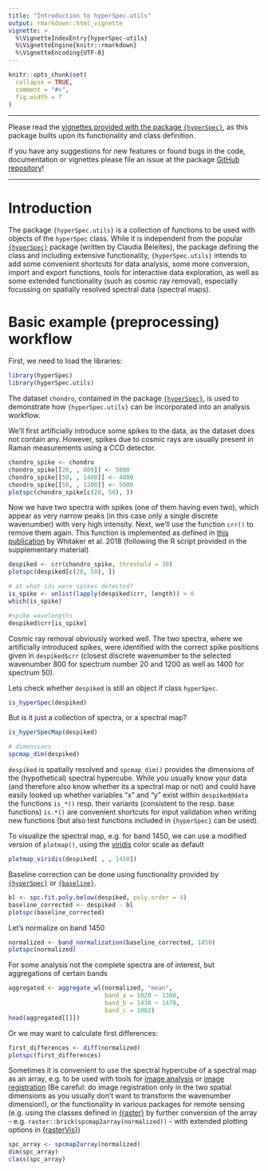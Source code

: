 ```yaml
---
title: "Introduction to hyperSpec.utils"
output: rmarkdown::html_vignette
vignette: >
  %\VignetteIndexEntry{hyperSpec-utils}
  %\VignetteEngine{knitr::rmarkdown}
  %\VignetteEncoding{UTF-8}
---
```


```r
knitr::opts_chunk$set(
  collapse = TRUE,
  comment = "#>",
  fig.width = 7
)
```



***

Please read the [vignettes provided with the package `{hyperSpec}`](https://hyperspec.r-forge.r-project.org/documentation.html), as this package builts upon its functionality and class definition.

If you have any suggestions for new features or found bugs in the code, documentation or vignettes please file an issue at the package [GitHub repository](https://github.com/konradmayer/hyperSpec.utils/issues)!

***

# Introduction

The package `{hyperSpec.utils}` is a collection of functions to be used with objects of the `hyperSpec` class. While it is independent from the popular [`{hyperSpec}`](https://cran.r-project.org/package=hyperSpec) package (written by Claudia Beleites), the package defining the class and including extensive functionality, `{hyperSpec.utils}` intends to add some convenient shortcuts for data analysis, some more conversion, import and export functions, tools for interactive data exploration, as well as some extended functionality (such as cosmic ray removal), especially focussing on spatially resolved spectral data (spectral maps).


# Basic example (preprocessing) workflow

First, we need to load the libraries:

```r
library(hyperSpec)
library(hyperSpec.utils)
```

The dataset `chondro`, contained in the package [`{hyperSpec}`](http://hyperspec.r-forge.r-project.org/), is used to demonstrate how `{hyperSpec.utils}` can be incorporated into an analysis workflow.

We'll first artificially introduce some spikes to the data, as the dataset does not contain any. However, spikes due to cosmic rays are usually present in Raman measurements using a CCD detector.

```r
chondro_spike <- chondro
chondro_spike[[20, , 800]] <- 5000
chondro_spike[[50, , 1400]] <- 4000
chondro_spike[[50, , 1200]] <- 5000
plotspc(chondro_spike[c(20, 50), ])

```

Now we have two spectra with spikes (one of them having even two), which appear as very narrow peaks (in this case only a single discrete wavenumber) with very high intensity.
Next, we'll use the function `crr()` to remove them again. This function is implemented as defined in [this publication](https://doi.org/10.1016/j.chemolab.2018.06.009) by Whitaker et al. 2018 (following the R script provided in the supplementary material).

```r
despiked <- crr(chondro_spike, threshold = 30)
plotspc(despiked[c(20, 50), ])

# at what ids were spikes detected?
is_spike <- unlist(lapply(despiked$crr, length)) > 0
which(is_spike)

#spike wavelengths
despiked$crr[is_spike]
```

Cosmic ray removal obviously worked well. The two spectra, where we artificially introduced spikes, were identified with the correct spike positions given in `despiked$crr` (closest discrete wavenumber to the selected wavenumber 800 for spectrum number 20 and 1200 as well as 1400 for spectrum 50).

Lets check whether `despiked` is still an object if class `hyperSpec`.
```r
is_hyperSpec(despiked)
```

But is it just a collection of spectra, or a spectral map?
```r
is_hyperSpecMap(despiked)

# dimensions
spcmap_dim(despiked)

```

`despiked` is spatially resolved and `spcmap_dim()` provides the dimensions of the (hypothetical) spectral hypercube. While you usually know your data (and therefore also know whether its a spectral map or not) and could have easily looked up whether variables "x" and "y" exist within `despiked@data` the functions `is_*()` resp. their variants (consistent to the resp.\ base functions) `is.*()` are convenient shortcuts for input validation when writing new functions (but also test functions included in `{hyperSpec}` can be used).



To visualize the spectral map, e.g. for band 1450, we can use a modified version of `plotmap()`, using the [viridis](https://cran.r-project.org/web/packages/viridis/vignettes/intro-to-viridis.html) color scale as default
```r
plotmap_viridis(despiked[ , , 1450])
```


Baseline correction can be done using functionality provided by [`{hyperSpec}`](http://hyperspec.r-forge.r-project.org/) or [`{baseline}`](https://cran.r-project.org/package=baseline).

```r
bl <- spc.fit.poly.below(despiked, poly.order = 4)
baseline_corrected <- despiked - bl
plotspc(baseline_corrected)
```

Let's normalize on band 1450
```r
normalized <- band_normalization(baseline_corrected, 1450)
plotspc(normalized)
```

For some analysis not the complete spectra are of interest, but aggregations of certain bands
```r
aggregated <- aggregate_wl(normalized, "mean", 
                           band_a = 1020 ~ 1300, 
                           band_b = 1430 ~ 1470, 
                           band_c = 1002)
head(aggregated[[]])
```

Or we may want to calculate first differences:
```r
first_differences <- diff(normalized)
plotspc(first_differences)
```


Sometimes it is convenient to use the spectral hypercube of a spectral map as an array, e.g. to be used with tools for [image analysis](https://bioconductor.org/packages/release/bioc/vignettes/EBImage/inst/doc/EBImage-introduction.html) or [image registration](https://github.com/jonclayden/RNiftyReg) (Be careful: do image registration only in the two spatial dimensions as you usually don't want to transform the wavenumber dimension!), or the functionality in various packages for remote sensing (e.g. using the classes defined in [{raster}](https://rspatial.org/raster/) by further conversion of the array - e.g. `raster::brick(spcmap2array(normalized))` - with extended plotting options in [{rasterVis}](https://oscarperpinan.github.io/rastervis/#intro))

```r
spc_array <- spcmap2array(normalized)
dim(spc_array)
class(spc_array)
```

